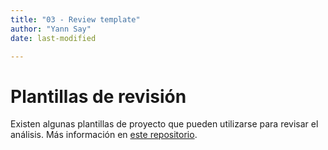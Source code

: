 ```yaml
---
title: "03 - Review template"
author: "Yann Say"
date: last-modified

---
```

# Plantillas de revisión

Existen algunas plantillas de proyecto que pueden utilizarse para revisar el análisis. Más información en [este repositorio](https://github.com/impact-initiatives/impacttemplates).
